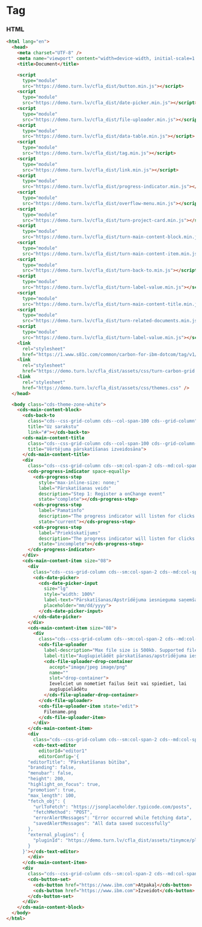 
# Tag

### HTML

```html
<html lang="en">
  <head>
    <meta charset="UTF-8" />
    <meta name="viewport" content="width=device-width, initial-scale=1.0" />
    <title>Document</title>

    <script
      type="module"
      src="https://demo.turn.lv/cfla_dist/button.min.js"></script>
    <script
      type="module"
      src="https://demo.turn.lv/cfla_dist/date-picker.min.js"></script>
    <script
      type="module"
      src="https://demo.turn.lv/cfla_dist/file-uploader.min.js"></script>
    <script
      type="module"
      src="https://demo.turn.lv/cfla_dist/data-table.min.js"></script>
    <script
      type="module"
      src="https://demo.turn.lv/cfla_dist/tag.min.js"></script>
    <script
      type="module"
      src="https://demo.turn.lv/cfla_dist/link.min.js"></script>
    <script
      type="module"
      src="https://demo.turn.lv/cfla_dist/progress-indicator.min.js"></script>
    <script
      type="module"
      src="https://demo.turn.lv/cfla_dist/overflow-menu.min.js"></script>
    <script
      type="module"
      src="https://demo.turn.lv/cfla_dist/turn-project-card.min.js"></script>
    <script
      type="module"
      src="https://demo.turn.lv/cfla_dist/turn-main-content-block.min.js"></script>
    <script
      type="module"
      src="https://demo.turn.lv/cfla_dist/turn-main-content-item.min.js"></script>
    <script
      type="module"
      src="https://demo.turn.lv/cfla_dist/turn-back-to.min.js"></script>
    <script
      type="module"
      src="https://demo.turn.lv/cfla_dist/turn-label-value.min.js"></script>
    <script
      type="module"
      src="https://demo.turn.lv/cfla_dist/turn-main-content-title.min.js"></script>
    <script
      type="module"
      src="https://demo.turn.lv/cfla_dist/turn-related-documents.min.js"></script>
    <script
      type="module"
      src="https://demo.turn.lv/cfla_dist/turn-label-value.min.js"></script>
    <link
      rel="stylesheet"
      href="https://1.www.s81c.com/common/carbon-for-ibm-dotcom/tag/v1/latest/plex.css" />
    <link
      rel="stylesheet"
      href="https://demo.turn.lv/cfla_dist/assets/css/turn-carbon-grid.css" />
    <link
      rel="stylesheet"
      href="https://demo.turn.lv/cfla_dist/assets/css/themes.css" />
  </head>

  <body class="cds-theme-zone-white">
    <cds-main-content-block>
      <cds-back-to
        class="cds--css-grid-column cds--col-span-100 cds--grid-column"
        title="Uz sarakstu"
        link="#"></cds-back-to>
      <cds-main-content-title
        class="cds--css-grid-column cds--col-span-100 cds--grid-column-hang"
        title="Vērtējuma pārskatīšanas izveidosāna">
      </cds-main-content-title>
      <div
        class="cds--css-grid-column cds--sm:col-span-2 cds--md:col-span-10 cds--lg:col-span-10 cds--grid-column-hang">
        <cds-progress-indicator space-equally>
          <cds-progress-step
            style="max-inline-size: none;"
            label="Pārskatīšanas veids"
            description="Step 1: Register a onChange event"
            state="complete"></cds-progress-step>
          <cds-progress-step
            label="Pamatinfo"
            description="The progress indicator will listen for clicks on the steps"
            state="current"></cds-progress-step>
          <cds-progress-step
            label="Priekšskatījums"
            description="The progress indicator will listen for clicks on the steps"
            state="incomplete"></cds-progress-step>
        </cds-progress-indicator>
      </div>
      <cds-main-content-item size="08">
        <div
          class="cds--css-grid-column cds--sm:col-span-2 cds--md:col-span-10 cds--lg:col-span-10 cds--grid-column-hang">
          <cds-date-picker>
            <cds-date-picker-input
              size="lg"
              style="width: 100%"
              label-text="Pārskatīšanas/Apstrīdējuma iesnieguma saņemšanas datums"
              placeholder="mm/dd/yyyy">
            </cds-date-picker-input>
          </cds-date-picker>
        </div>
        <cds-main-content-item size="08">
          <div
            class="cds--css-grid-column cds--sm:col-span-2 cds--md:col-span-10 cds--lg:col-span-10 cds--grid-column-hang">
            <cds-file-uploader
              label-description="Max file size is 500kb. Supported file types are .jpg and .png."
              label-title="Augšupielādēt pārskatīšanas/apstrīdējuma iesniegumu">
              <cds-file-uploader-drop-container
                accept="image/jpeg image/png"
                name=""
                slot="drop-container">
                Ievelciet un nometiet failus šeit vai spiediet, lai
                augšupielādētu
              </cds-file-uploader-drop-container>
            </cds-file-uploader>
            <cds-file-uploader-item state="edit">
              Filename.png
            </cds-file-uploader-item>
          </div>
        </cds-main-content-item>
        <div
          class="cds--css-grid-column cds--sm:col-span-2 cds--md:col-span-10 cds--lg:col-span-10 cds--grid-column-hang">
          <cds-text-editor
            editorId="editor1"
            editorConfig='{
        "editorTitle": "Pārskatīšanas būtība",
        "branding": false,
        "menubar": false,
        "height": 200,
        "highlight_on_focus": true,
        "promotion": true,
        "max_length": 100,
        "fetch_obj": {
          "urlToFetch": "https://jsonplaceholder.typicode.com/posts",
          "fetchMethod": "POST",
          "errorAlertMessages": "Error occurred while fetching data",
          "savedAlertMessages": "All data saved successfully"
        },
        "external_plugins": {
          "pluginId": "https://demo.turn.lv/cfla_dist/assets/tinymce/plugins/length_validation/plugin.min.js"
        }
      }'></cds-text-editor>
        </div>
      </cds-main-content-item>
      <div
        class="cds--css-grid-column cds--sm:col-span-2 cds--md:col-span-10 cds--lg:col-span-10">
        <cds-button-set>
          <cds-button href="https://www.ibm.com">Atpakaļ</cds-button>
          <cds-button href="https://www.ibm.com">Izveidot</cds-button>
        </cds-button-set>
      </div>
    </cds-main-content-block>
  </body>
</html>
```
